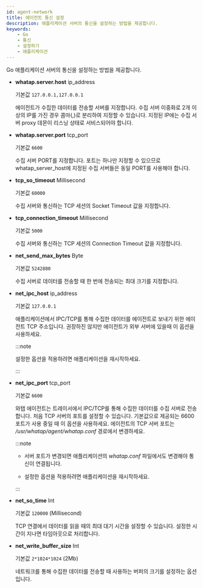 ```yaml
---
id: agent-network
title: 에이전트 통신 설정
description: 애플리케이션 서버의 통신을 설정하는 방법을 제공합니다.
keywords:
    - Go
    - 통신
    - 설정하기
    - 애플리케이션
---
```


Go 애플리케이션 서버의 통신을 설정하는 방법을 제공합니다.

* **whatap.server.host** <span class='type'>ip\_address</span>

  기본값 `127.0.0.1,127.0.0.1`

  에이전트가 수집한 데이터를 전송할 서버를 지정합니다. 수집 서버 이중화로 2개 이상의 IP를 가진 경우 콤마(,)로 분리하여 지정할 수 있습니다. 지정된 IP에는 수집 서버 proxy 데몬이 리스닝 상태로 서비스되어야 합니다.

* **whatap.server.port** <span class='type'>tcp\_port</span>

  기본값 `6600`

  수집 서버 PORT를 지정합니다. 포트는 하나만 지정할 수 있으므로 whatap_server_host에 지정된 수집 서버들은 동일 PORT를 사용해야 합니다.

* **tcp_so_timeout** <span class='type'>Millisecond</span>

  기본값 `60000`

  수집 서버와 통신하는 TCP 세션의 Socket Timeout 값을 지정합니다.

* **tcp_connection_timeout** <span class='type'>Millisecond</span>

  기본값 `5000`

  수집 서버와 통신하는 TCP 세션의 Connection Timeout 값을 지정합니다.

* **net_send_max_bytes** <span class='type'>Byte</span>

  기본값 `5242880`

  수집 서버로 데이터를 전송할 때 한 번에 전송되는 최대 크기를 지정합니다.

* **net_ipc_host** <span class='type'>ip\_address</span>

  기본값 `127.0.0.1`

  애플리케이션에서 IPC/TCP를 통해 수집한 데이터를 에이전트로 보내기 위한 에이전트 TCP 주소입니다. 권장하진 않지만 에이전트가 외부 서버에 있을때 이 옵션을 사용하세요.
  
  :::note
  
  설정한 옵션을 적용하려면 애플리케이션을 재시작하세요.

  :::

- **net_ipc_port** <span class='type'>tcp_port</span>

  기본값 `6600`

  와탭 에이전트는 트레이서에서 IPC/TCP를 통해 수집한 데이터를 수집 서버로 전송합니다. 처음 TCP 서버의 포트를 설정할 수 있습니다. 기본값으로 제공되는 6600포트가 사용 중일 때 이 옵션을 사용하세요. 에이전트의 TCP 서버 포트는 */usr/whatap/agent/whatap.conf* 경로에서 변경하세요.

  :::note
  
  * 서버 포트가 변경되면 애플리케이션의 *whatap.conf* 파일에서도 변경해야 통신이 연결됩니다.

  * 설정한 옵션을 적용하려면 애플리케이션을 재시작하세요.

  :::

- **net_so_time** <span class='type'>Int</span>

  기본값 `120000` (Millisecond)

  TCP 연결에서 데이터를 읽을 때의 최대 대기 시간을 설정할 수 있습니다. 설정한 시간이 지나면 타임아웃으로 처리합니다.

- **net_write_buffer_size** <span class='type'>Int</span>

  기본값 `2*1024*1024` (2Mb)

  네트워크를 통해 수집한 데이터를 전송할 때 사용하는 버퍼의 크기를 설정하는 옵션입니다.